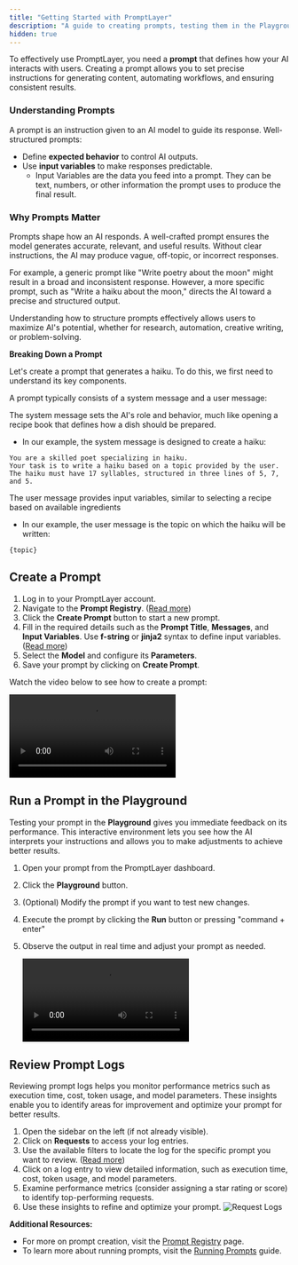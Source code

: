 ```yaml
---
title: "Getting Started with PromptLayer"
description: "A guide to creating prompts, testing them in the Playground, and reviewing logs."
hidden: true
---
```


To effectively use PromptLayer, you need a **prompt** that defines how your AI interacts with users. Creating a prompt allows you to set precise instructions for generating content, automating workflows, and ensuring consistent results.

### Understanding Prompts

A prompt is an instruction given to an AI model to guide its response. Well-structured prompts:

- Define **expected behavior** to control AI outputs.
- Use **input variables** to make responses predictable.
  - Input Variables are the data you feed into a prompt. They can be text, numbers, or other information the prompt uses to produce the final result.

### Why Prompts Matter

Prompts shape how an AI responds. A well-crafted prompt ensures the model generates accurate, relevant, and useful results. Without clear instructions, the AI may produce vague, off-topic, or incorrect responses.

For example, a generic prompt like "Write poetry about the moon" might result in a broad and inconsistent response. However, a more specific prompt, such as "Write a haiku about the moon," directs the AI toward a precise and structured output.

Understanding how to structure prompts effectively allows users to maximize AI's potential, whether for research, automation, creative writing, or problem-solving.

**Breaking Down a Prompt**

Let's create a prompt that generates a haiku. To do this, we first need to understand its key components.

A prompt typically consists of a system message and a user message:

The system message sets the AI's role and behavior, much like opening a recipe book that defines how a dish should be prepared.

- In our example, the system message is designed to create a haiku:

```
You are a skilled poet specializing in haiku.
Your task is to write a haiku based on a topic provided by the user.
The haiku must have 17 syllables, structured in three lines of 5, 7, and 5.
```

The user message provides input variables, similar to selecting a recipe based on available ingredients

- In our example, the user message is the topic on which the haiku will be written:

```
{topic}
```

## Create a Prompt

1. Log in to your PromptLayer account.
2. Navigate to the **Prompt Registry**. ([Read more](/features/prompt-registry/overview))
3. Click the **Create Prompt** button to start a new prompt.
4. Fill in the required details such as the **Prompt Title**, **Messages**, and **Input Variables**. Use **f-string** or **jinja2** syntax to define input variables. ([Read more](/features/prompt-registry/overview#string-formats))
5. Select the **Model** and configure its **Parameters**.
6. Save your prompt by clicking on **Create Prompt**.

Watch the video below to see how to create a prompt:

<video controls>
  <source src="./videos/create-prompt.mp4" type="video/mp4" />
</video>

## Run a Prompt in the Playground

Testing your prompt in the **Playground** gives you immediate feedback on its performance. This interactive environment lets you see how the AI interprets your instructions and allows you to make adjustments to achieve better results.

1. Open your prompt from the PromptLayer dashboard.
2. Click the **Playground** button.
3. (Optional) Modify the prompt if you want to test new changes.
4. Execute the prompt by clicking the **Run** button or pressing "command + enter"
5. Observe the output in real time and adjust your prompt as needed.

   <video controls>
     <source src="./videos/run-playground.mp4" type="video/mp4" />
   </video>

## Review Prompt Logs

Reviewing prompt logs helps you monitor performance metrics such as execution time, cost, token usage, and model parameters. These insights enable you to identify areas for improvement and optimize your prompt for better results.

1. Open the sidebar on the left (if not already visible).
2. Click on **Requests** to access your log entries.
3. Use the available filters to locate the log for the specific prompt you want to review. ([Read more](/why-promptlayer/advanced-search))
4. Click on a log entry to view detailed information, such as execution time, cost, token usage, and model parameters.
5. Examine performance metrics (consider assigning a star rating or score) to identify top-performing requests.
6. Use these insights to refine and optimize your prompt.
   <img src="./images/request-logs.gif" alt="Request Logs" />

**Additional Resources:**

- For more on prompt creation, visit the [Prompt Registry](/features/prompt-registry/overview) page.
- To learn more about running prompts, visit the [Running Prompts](/running-requests/promptlayer-run#run) guide.
